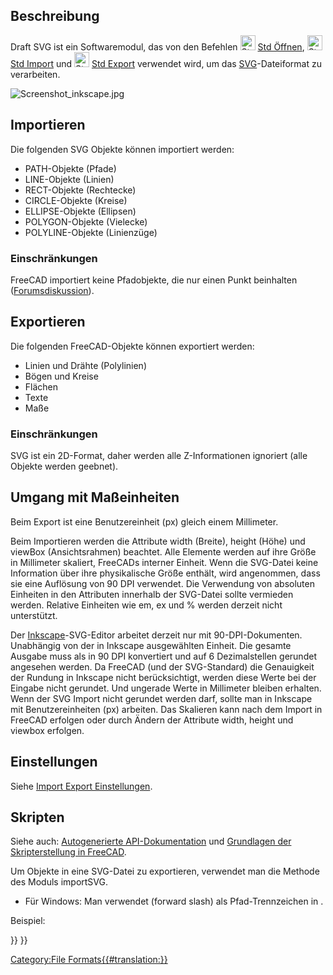 <languages/>

{{Docnav/de
|[[Draft_DXF/de|Autodesk .DXF .DWG]]
|[[Draft_OCA/de|Open-Cad-Format .OCA]]
|[[Draft_Module/de|Draft]]
|IconL=
|IconR=
|IconC=Workbench_Draft.svg
}}

{{TOCright}}

<span id="Description"></span>
==Beschreibung==

Draft SVG ist ein Softwaremodul, das von den Befehlen [[File:Std_Open.svg|24px]] [[Std_Open/de|Std Öffnen]], [[File:Std_Import.svg|24px]] [[Std_Import/de|Std Import]] und [[File:Std_Export.svg|24px]] [[Std_Export/de|Std Export]] verwendet wird, um das [[SVG/de|SVG]]-Dateiformat zu verarbeiten.

[[Image:Screenshot inkscape.jpg]]
{{Caption|Inkscape-Zeichnung als SVG-Datei exportiert und anschließend in FreeCAD geöffnet}}

<span id="Importing"></span>
==Importieren==

Die folgenden SVG Objekte können importiert werden:
* PATH-Objekte (Pfade)
* LINE-Objekte (Linien)
* RECT-Objekte (Rechtecke)
* CIRCLE-Objekte (Kreise)
* ELLIPSE-Objekte (Ellipsen)
* POLYGON-Objekte (Vielecke)
* POLYLINE-Objekte (Linienzüge)

<span id="Limitations"></span>
===Einschränkungen===

FreeCAD importiert keine Pfadobjekte, die nur einen Punkt beinhalten ([https://forum.freecad.org/viewtopic.php?f=3&t=43856 Forumsdiskussion]).

<span id="Exporting"></span>
==Exportieren==

Die folgenden FreeCAD-Objekte können exportiert werden:
* Linien und Drähte (Polylinien)
* Bögen und Kreise
* Flächen
* Texte
* Maße

<span id="Limitations"></span>
===Einschränkungen===

SVG ist ein 2D-Format, daher werden alle Z-Informationen ignoriert (alle Objekte werden geebnet).

<span id="Unit_Handling"></span>
==Umgang mit Maßeinheiten==

Beim Export ist eine Benutzereinheit (px) gleich einem Millimeter. 

Beim Importieren werden die Attribute width (Breite), height (Höhe) und viewBox (Ansichtsrahmen) beachtet. Alle Elemente werden auf ihre Größe in Millimeter skaliert, FreeCADs interner Einheit. Wenn die SVG-Datei keine Information über ihre physikalische Größe enthält, wird angenommen, dass sie eine Auflösung von 90 DPI verwendet.
Die Verwendung von absoluten Einheiten in den Attributen innerhalb der SVG-Datei sollte vermieden werden. Relative Einheiten wie em, ex und % werden derzeit nicht unterstützt.

Der [https://inkscape.org/ Inkscape]-SVG-Editor arbeitet derzeit nur mit 90-DPI-Dokumenten. Unabhängig von der in Inkscape ausgewählten Einheit. Die gesamte Ausgabe muss als in 90 DPI konvertiert und auf 6 Dezimalstellen gerundet angesehen werden. Da FreeCAD (und der SVG-Standard) die Genauigkeit der Rundung in Inkscape nicht berücksichtigt, werden diese Werte bei der Eingabe nicht gerundet. Und ungerade Werte in Millimeter bleiben erhalten.
Wenn der SVG Import nicht gerundet werden darf, sollte man in Inkscape mit Benutzereinheiten (px) arbeiten. Das Skalieren kann nach dem Import in FreeCAD erfolgen oder durch Ändern der Attribute width, height und viewbox erfolgen.

<span id="Preferences"></span>
==Einstellungen==

Siehe [[Import_Export_Preferences/de|Import Export Einstellungen]].

<span id="Scripting"></span>
==Skripten==

Siehe auch: [https://freecad.github.io/SourceDoc/ Autogenerierte API-Dokumentation] und [[FreeCAD_Scripting_Basics/de|Grundlagen der Skripterstellung in FreeCAD]].

Um Objekte in eine SVG-Datei zu exportieren, verwendet man die Methode {{incode|export}} des Moduls importSVG.

{{Code|code=
importSVG.export(exportList, filename)
}}

* Für Windows: Man verwendet {{FileName|/}} (forward slash) als Pfad-Trennzeichen in {{Incode|filename}}.

Beispiel:

{{Code|code=
import FreeCAD as App
import Draft
import importSVG

doc = App.newDocument()

polygon1 = Draft.make_polygon(3, radius=500)
polygon2 = Draft.make_polygon(5, radius=1500)

doc.recompute()

objects = [polygon1, polygon2]
importSVG.export(objects, "/home/user/Pictures/myfile.svg")
}}


{{Docnav/de
|[[Draft_DXF/de|Autodesk .DXF .DWG]]
|[[Draft_OCA/de|Open-Cad-Format .OCA]]
|[[Draft_Module/de|Draft]]
|IconL=
|IconR=
|IconC=Workbench_Draft.svg
}}

{{Draft Tools navi{{#translation:}}}}
{{Userdocnavi{{#translation:}}}}
[[Category:File Formats{{#translation:}}]]
